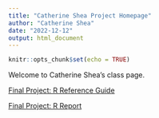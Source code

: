 ```yaml
---
title: "Catherine Shea Project Homepage"
author: "Catherine Shea"
date: "2022-12-12"
output: html_document
---
```


```r
knitr::opts_chunk$set(echo = TRUE)
```

Welcome to Catherine Shea's class page.

[Final Project: R Reference Guide](final_R_reference_CS.html)


[Final Project: R Report](final_R_report.CS_Rmd)
